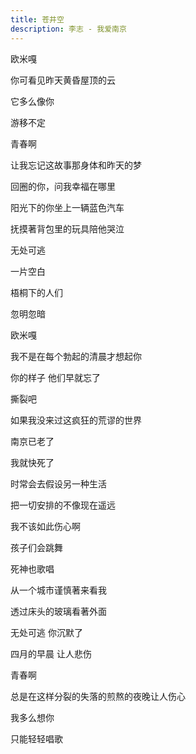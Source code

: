 ```yaml
---
title: 苍井空
description: 李志 - 我爱南京
---
```


欧米嘎

你可看见昨天黄昏屋顶的云

它多么像你

游移不定

青春啊

让我忘记这故事那身体和昨天的梦

回圈的你，问我幸福在哪里

阳光下的你坐上一辆蓝色汽车

抚摸著背包里的玩具陪他哭泣

无处可逃

一片空白

梧桐下的人们

忽明忽暗



欧米嘎

我不是在每个勃起的清晨才想起你

你的样子 他们早就忘了

撕裂吧

如果我没来过这疯狂的荒谬的世界

南京已老了

我就快死了



时常会去假设另一种生活

把一切安排的不像现在遥远

我不该如此伤心啊

孩子们会跳舞

死神也歌唱



从一个城市谨慎著来看我

透过床头的玻璃看著外面

无处可逃 你沉默了

四月的早晨 让人悲伤



青春啊

总是在这样分裂的失落的煎熬的夜晚让人伤心

我多么想你

只能轻轻唱歌
